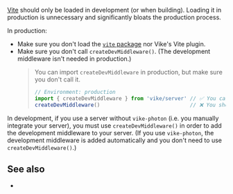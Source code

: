 
[Vite](https://vite.dev) should only be loaded in development (or when building). Loading it in production is unnecessary and significantly bloats the production process.

In production:
- Make sure you don't load the [`vite` package](https://www.npmjs.com/package/vite) nor <Link href="/vite-plugin">Vike's Vite plugin</Link>.
- Make sure you don't call <Link href="/createDevMiddleware">`createDevMiddleware()`</Link>. (The development middleware isn't needed in production.)
  > You can import `createDevMiddleware` in production, but make sure you don't call it.
  > ```ts
  > // Environment: production
  > import { createDevMiddleware } from 'vike/server' // ✅ You can import it
  > createDevMiddleware()                             // ❌ You shouldn't call it
  > ```

In development, if you use a server without <Link href="/vike-photon">`vike-photon`</Link> (i.e. you <Link href="/integration#manual-integration">manually integrate your server</Link>), you must use <Link href="/createDevMiddleware">`createDevMiddleware()`</Link> in order to add the development middleware to your server. (If you use `vike-photon`, the development middleware is added automatically and you don't need to use `createDevMiddleware()`.)


## See also

- <Link href="/NODE_ENV" />
